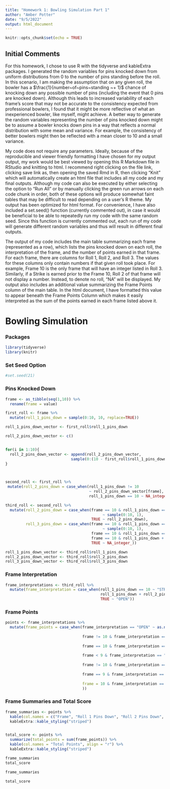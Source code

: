 ```yaml
---
title: "Homework 1: Bowling Simulation Part 1"
author: "Amber Potter"
date: "9/5/2022"
output: html_document
---
```


```r
knitr::opts_chunk$set(echo = TRUE)
```

## Initial Comments

For this homework, I chose to use R with the tidyverse and kableExtra packages. I generated the random variables for pins knocked down from uniform distributions from 0 to the number of pins standing before the roll. In this scenario, I am making the assumption that on any given roll, the bowler has a $\frac{1}{number~of~pins~standing ~+ 1}$ chance of knocking down any possible number of pins (including the event that 0 pins are knocked down). Although this leads to increased variability of each frame's score that may not be accurate to the consistency expected from professional bowlers, I found that it might be more reflective of what an inexperienced bowler, like myself, might achieve. A better way to generate the random variables representing the number of pins knocked down might be to assume a bowler knocks down pins in a way that reflects a normal distribution with some mean and variance. For example, the consistency of better bowlers might then be reflected with a mean closer to 10 and a small variance.

My code does not require any parameters. Ideally, because of the reproducible  and viewer friendly formatting I have chosen for my output output, my work would be best viewed by opening this R Markdown file in RStudio and knitting to html. I recommend right clicking on the file link, clicking save link as, then opening the saved Rmd in R, then clicking "Knit" which will automatically create an html file that includes all my code and my final outputs. Although my code can also be executed by either selecting the option to "Run All" or by manually clicking the green run arrows on each code chunk in order, both of these options will produce somewhat faint tables that may be difficult to read depending on a user's R theme. My output has been optimized for html format. For convenience, I have also included a set.seed() function (currently commented out), in case it would be beneficial to be able to repeatedly run my code with the same random seed. Since this function is currently commented out, each run of my code will generate different random variables and thus will result in different final outputs.

The output of my code includes the main table summarizing each frame (represented as a row), which lists the pins knocked down on each roll, the interpretation of the frame, and the number of points earned in that frame. For each frame, there are columns for Roll 1, Roll 2, and Roll 3. The values for these columns only contain numbers if that given roll took place. For example, Frame 10 is the only frame that will have an integer listed in Roll 3. Similarly, if a Strike is earned prior to the Frame 10, Roll 2 of that frame will not display a number. Instead, to denote no roll, "NA" will be displayed. My output also includes an additional value summarizing the Frame Points column of the main table. In the html document, I have formatted this value to appear beneath the Frame Points Column which makes it easily interpreted as the sum of the points earned in each frame listed above it.


# Bowling Simulation

### Packages

```r
library(tidyverse)
library(knitr)
```

### Set Seed Option

```r
#set.seed(21)
```


### Pins Knocked Down

```r
frame <- as_tibble(seq(1,10)) %>%
  rename(frame = value)

first_roll <- frame %>%
  mutate(roll_1_pins_down = sample(0:10, 10, replace=TRUE))

roll_1_pins_down_vector <- first_roll$roll_1_pins_down

roll_2_pins_down_vector <- c()


for(i in 1:10){
  roll_2_pins_down_vector <- append(roll_2_pins_down_vector, 
                             sample(0:(10 - first_roll$roll_1_pins_down[i]), 1))
}


  
second_roll <- first_roll %>%
 mutate(roll_2_pins_down = case_when(roll_1_pins_down != 10 
                                     ~ roll_2_pins_down_vector[frame],
                                     roll_1_pins_down == 10 ~ NA_integer_))

third_roll <- second_roll %>%
  mutate(roll_2_pins_down = case_when(frame == 10 & roll_1_pins_down == 10 
                                           ~ sample(0:10, 1),
                                      TRUE ~ roll_2_pins_down),
         roll_3_pins_down = case_when(frame == 10 & roll_1_pins_down == 10 & roll_2_pins_down == 10 
                                           ~ sample(0:10, 1),
                                      frame == 10 & roll_1_pins_down == 10 & roll_2_pins_down != 10 ~ sample(0:(10 - roll_2_pins_down[10]), 1),
                                      frame == 10 & roll_1_pins_down + roll_2_pins_down == 10 ~ sample(0:10, 1),
                                      TRUE ~ NA_integer_))

roll_1_pins_down_vector <- third_roll$roll_1_pins_down
roll_2_pins_down_vector <- third_roll$roll_2_pins_down
roll_3_pins_down_vector <- third_roll$roll_3_pins_down
```


### Frame Interpretation

```r
frame_interpretations <- third_roll %>%
  mutate(frame_interpretation = case_when(roll_1_pins_down == 10 ~ "STRIKE",
                                          roll_1_pins_down + roll_2_pins_down == 10 ~ "SPARE",
                                          TRUE ~ "OPEN"))
```


### Frame Points

```r
points <- frame_interpretations %>%
  mutate(frame_points = case_when(frame_interpretation == "OPEN" ~ as.numeric(roll_1_pins_down_vector[frame] + roll_2_pins_down_vector[frame]), # open
                      
                                  frame != 10 & frame_interpretation == "SPARE" ~ 10 + lead(roll_1_pins_down, order_by = frame, n = 1), # spare before 10th frame
                                  
                                  frame == 10 & frame_interpretation == "SPARE" ~ 10 + roll_3_pins_down_vector[frame], # spare on 10th frame
                                  
                                  frame < 9 & frame_interpretation == "STRIKE" & lead(frame_interpretation, order_by = frame, n = 1) == "STRIKE" ~ 20 + lead(roll_1_pins_down, order_by = frame, n = 2), # 2 strikes in a row before 9th
                                  
                                  frame != 10 & frame_interpretation == "STRIKE" & lead(frame_interpretation, order_by = frame, n = 1) != "STRIKE" ~ 10 + lead(roll_1_pins_down, order_by = frame, n = 1) + lead(roll_2_pins_down, order_by = frame, n = 1), # strike before 10th frame
                                  
                                  frame == 9 & frame_interpretation == "STRIKE" & lead(frame_interpretation, order_by = frame, n = 1) == "STRIKE" ~ 20 + lead(roll_2_pins_down, order_by = frame, n = 1), # 2 strikes in a row 9th
                                  
                                  frame = 10 & frame_interpretation == "STRIKE" ~ 10 + roll_2_pins_down_vector[10] + roll_3_pins_down_vector[10], # 10th frame strike
                                  ))
```

### Frame Summaries and Total Score

```r
frame_summaries <- points %>%
  kable(col.names = c("Frame", "Roll 1 Pins Down", "Roll 2 Pins Down", "Roll 3 Pins Down", "Frame Interpretation", "Frame Points"), align = "r") %>%
  kableExtra::kable_styling("striped")


total_score <- points %>%
  summarize(total_points = sum(frame_points)) %>%
  kable(col.names = "Total Points", align = "r") %>%
  kableExtra::kable_styling("striped")
```

```r
frame_summaries
total_score
```

```r
frame_summaries
```


```r
total_score
```



